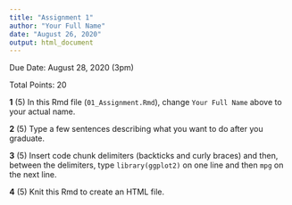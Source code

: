 ```yaml
---
title: "Assignment 1"
author: "Your Full Name"
date: "August 26, 2020"
output: html_document
---
```


Due Date: August 28, 2020 (3pm)

Total Points: 20

**1** (5) In this Rmd file (`01_Assignment.Rmd`), change `Your Full Name` above to your actual name.

**2** (5) Type a few sentences describing what you want to do after you graduate.

**3** (5) Insert code chunk delimiters (backticks and curly braces) and then, between the delimiters, type `library(ggplot2)` on one line and then `mpg` on the next line.

**4** (5) Knit this Rmd to create an HTML file.